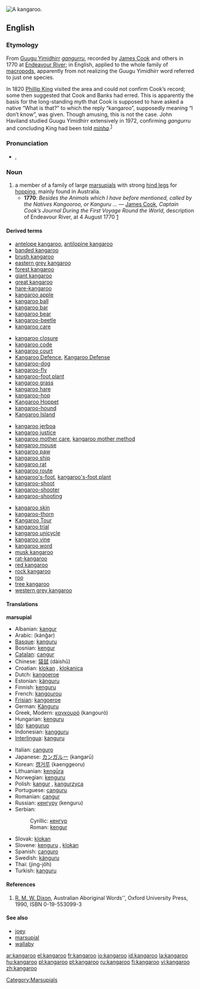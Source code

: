 [[Image:Kangaroo 1 by GcJ.jpg|thumb|right|A kangaroo.]]
{{wikipedia}}
==English==

===Etymology===
From [[Guugu Yimidhirr]] ''[[gangurru]]'', recorded by [[w:James Cook|James Cook]] and others in 1770 at [[w:Endeavour River|Endeavour River]]; in English, applied to the whole family of [[macropod]]s, apparently from not realizing the Guugu Yimidhirr word referred to just one species.<!--not etymological info: (And the pronunciation anglicized.)-->

In 1820 [[w:Phillip King|Phillip King]] visited the area and could not confirm Cook’s record; some then suggested that Cook and Banks had erred. This is apparently the basis for the long-standing myth that Cook is supposed to have asked a native “What is that?” to which the reply “kangaroo”, supposedly meaning “I don’t know”, was given. Though amusing, this is not the case. John Haviland studied Guugu Yimidhirr extensively in 1972, confirming ''gangurru'' and concluding King had been told ''[[minha]]''.<sup>[[#References|1]]</sup>

===Pronunciation===
*{{IPA|/ˌkæŋgəˈru/}}, {{SAMPA|/%k{Ng@"ru/}}

===Noun===
{{en-noun}}

# a member of a family of large [[marsupial]]s with strong [[hind leg]]s for [[hop]]ping, mainly found in Australia.
#*'''1770''': ''Besides the Animals which I have before mentioned, called by the Natives Kangooroo, or Kanguru ...'' &mdash; [[w:James Cook|James Cook]], ''Captain Cook’s Journal During the First Voyage Round the World'', description of Endeavour River, at 4 August 1770 [http://www.gutenberg.org/etext/8106]
<!--this is a picture of wallabies! [[Image:Kanguru.jpg|thumb|center|500 px|Kangaroos]]-->

====Derived terms====
{{top4}}
*[[antelope kangaroo]], [[antilopine kangaroo]]
*[[banded kangaroo]]
*[[brush kangaroo]]
*[[eastern grey kangaroo]]
*[[forest kangaroo]]
*[[giant kangaroo]]
*[[great kangaroo]]
*[[hare-kangaroo]]
*[[kangaroo apple]]
*[[kangaroo ball]]
*[[kangaroo bar]]
*[[kangaroo bear]]
*[[kangaroo-beetle]]
*[[kangaroo care]]
{{mid4}}
*[[kangaroo closure]]
*[[kangaroo code]]
*[[kangaroo court]]
*[[Kangaroo Defence]], [[Kangaroo Defense]]
*[[kangaroo-dog]]
*[[kangaroo-fly]]
*[[kangaroo-foot plant]]
*[[kangaroo grass]]
*[[kangaroo hare]]
*[[kangaroo-hop]]<!--verb-->
*[[w:Kangaroo Hoppet|Kangaroo Hoppet]]
*[[kangaroo-hound]]
*[[w:Kangaroo Island|Kangaroo Island]]
{{mid4}}
*[[kangaroo jerboa]]
*[[kangaroo justice]]
*[[kangaroo mother care]], [[kangaroo mother method]]
*[[kangaroo mouse]]
*[[kangaroo paw]]
*[[kangaroo ship]]
*[[kangaroo rat]]
*[[kangaroo route]]
*[[kangaroo's-foot]], [[kangaroo's-foot plant]]
*[[kangaroo-shoot]]
*[[kangaroo-shooter]]
*[[kangaroo-shooting]]
{{mid4}}
*[[kangaroo skin]]
*[[kangaroo-thorn]]
*[[Kangaroo Tour]]
*[[kangaroo trial]]
*[[kangaroo unicycle]]
*[[kangaroo vine]]
*[[kangaroo word]]
*[[musk kangaroo]]
*[[rat-kangaroo]]
*[[red kangaroo]]
*[[rock kangaroo]]
*[[roo]]<!--terms derived from "roo" are to be given on the page for "roo"-->
*[[tree kangaroo]]
*[[western grey kangaroo]]
{{bottom}}

====Translations====
'''marsupial'''
{{top}}
*Albanian: [[kangur]] {{g|Albanian}}
*Arabic: {{ARchar|[[كنغر]]}} (kánğar) {{m}}
*[[Basque]]: [[kanguru]]
*Bosnian: [[kengur]] {{m}}
*[[Catalan]]: [[cangur]] {{m}}
*Chinese: [[袋鼠]] (dàishǔ)
*Croatian: [[klokan]] {{m}}, [[klokanica]] {{f}}
*Dutch: [[kangoeroe]] {{m}}
*Estonian: [[känguru]]
*Finnish: [[kenguru]]
*French: [[kangourou]] {{m}}
*[[Frisian]]: [[kangoeroe]] {{m}}
*German: [[Känguru]] {{n}}
*Greek, Modern: [[καγκουρό]] (kangouró) {{n}}
*Hungarian: [[kenguru]]
*[[Ido]]: [[kanguruo]]
*Indonesian: [[kangguru]]
*[[Interlingua]]: [[kanguru]]
{{mid}}
*Italian: [[canguro]] {{m}}
*Japanese: [[カンガルー]] (kangarū)
*Korean: [[캥거루]] (kaenggeoru)
*Lithuanian: [[kengūra]] {{f}}
*Norwegian: [[kenguru]] {{m}}
*Polish: [[kangur]] {{m}}, [[kangurzyca]] {{f}}
*Portuguese: [[canguru]] {{m}}
*Romanian: [[cangur]] {{g|Romanian}}
*Russian: [[кенгуру]] (kenguru) {{m}}
*Serbian: 
*:Cyrillic: [[кенгур]] {{m}}
*:Roman: [[kengur]] {{m}}
*Slovak: [[klokan]] {{m}}
*Slovene: [[kenguru]] {{m}}, [[klokan]] {{m}}
*Spanish: [[canguro]] {{m}}
*Swedish: [[känguru]] {{c}}
*Thai: {{THchar|[[จิงโจ้]]}} (jing-jôh)
*Turkish: [[kanguru]]
{{bottom}}

====References====
# [[w:R. M. W. Dixon|R. M. W. Dixon]], Australian Aboriginal Words'', Oxford University Press, 1990, ISBN 0-19-553099-3

====See also====
*[[joey]]
*[[marsupial]]
*[[wallaby]]

[[Category:Marsupials]]

[[ar:kangaroo]]
[[el:kangaroo]]
[[fr:kangaroo]]
[[io:kangaroo]]
[[id:kangaroo]]
[[la:kangaroo]]
[[hu:kangaroo]]
[[pl:kangaroo]]
[[pt:kangaroo]]
[[ru:kangaroo]]
[[fi:kangaroo]]
[[vi:kangaroo]]
[[zh:kangaroo]]